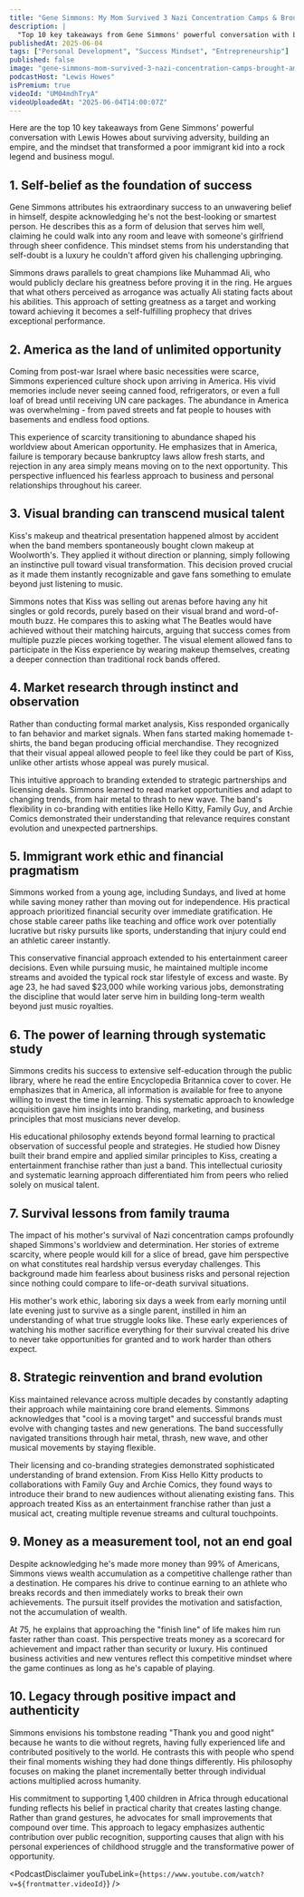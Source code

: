 ```yaml
---
title: "Gene Simmons: My Mom Survived 3 Nazi Concentration Camps & Brought Me to America with Nothing!"
description: |
  "Top 10 key takeaways from Gene Simmons' powerful conversation with Lewis Howes about surviving adversity, building an empire, and the mindset that transformed a poor immigrant kid into a rock legend and business mogul."
publishedAt: 2025-06-04
tags: ["Personal Development", "Success Mindset", "Entrepreneurship"]
published: false
image: "gene-simmons-mom-survived-3-nazi-concentration-camps-brought-america-with-nothing.jpg"
podcastHost: "Lewis Howes"
isPremium: true
videoId: "UM04mdhTryA"
videoUploadedAt: "2025-06-04T14:00:07Z"
---
```



<PodcastSummaryPageLayout frontmatter={frontmatter}>
Here are the top 10 key takeaways from Gene Simmons' powerful conversation with Lewis Howes about surviving adversity, building an empire, and the mindset that transformed a poor immigrant kid into a rock legend and business mogul.

## 1. Self-belief as the foundation of success

Gene Simmons attributes his extraordinary success to an unwavering belief in himself, despite acknowledging he's not the best-looking or smartest person. He describes this as a form of delusion that serves him well, claiming he could walk into any room and leave with someone's girlfriend through sheer confidence. This mindset stems from his understanding that self-doubt is a luxury he couldn't afford given his challenging upbringing.

Simmons draws parallels to great champions like Muhammad Ali, who would publicly declare his greatness before proving it in the ring. He argues that what others perceived as arrogance was actually Ali stating facts about his abilities. This approach of setting greatness as a target and working toward achieving it becomes a self-fulfilling prophecy that drives exceptional performance.

## 2. America as the land of unlimited opportunity

Coming from post-war Israel where basic necessities were scarce, Simmons experienced culture shock upon arriving in America. His vivid memories include never seeing canned food, refrigerators, or even a full loaf of bread until receiving UN care packages. The abundance in America was overwhelming - from paved streets and fat people to houses with basements and endless food options.

This experience of scarcity transitioning to abundance shaped his worldview about American opportunity. He emphasizes that in America, failure is temporary because bankruptcy laws allow fresh starts, and rejection in any area simply means moving on to the next opportunity. This perspective influenced his fearless approach to business and personal relationships throughout his career.

## 3. Visual branding can transcend musical talent

Kiss's makeup and theatrical presentation happened almost by accident when the band members spontaneously bought clown makeup at Woolworth's. They applied it without direction or planning, simply following an instinctive pull toward visual transformation. This decision proved crucial as it made them instantly recognizable and gave fans something to emulate beyond just listening to music.

Simmons notes that Kiss was selling out arenas before having any hit singles or gold records, purely based on their visual brand and word-of-mouth buzz. He compares this to asking what The Beatles would have achieved without their matching haircuts, arguing that success comes from multiple puzzle pieces working together. The visual element allowed fans to participate in the Kiss experience by wearing makeup themselves, creating a deeper connection than traditional rock bands offered.

## 4. Market research through instinct and observation

Rather than conducting formal market analysis, Kiss responded organically to fan behavior and market signals. When fans started making homemade t-shirts, the band began producing official merchandise. They recognized that their visual appeal allowed people to feel like they could be part of Kiss, unlike other artists whose appeal was purely musical.

This intuitive approach to branding extended to strategic partnerships and licensing deals. Simmons learned to read market opportunities and adapt to changing trends, from hair metal to thrash to new wave. The band's flexibility in co-branding with entities like Hello Kitty, Family Guy, and Archie Comics demonstrated their understanding that relevance requires constant evolution and unexpected partnerships.

## 5. Immigrant work ethic and financial pragmatism

Simmons worked from a young age, including Sundays, and lived at home while saving money rather than moving out for independence. His practical approach prioritized financial security over immediate gratification. He chose stable career paths like teaching and office work over potentially lucrative but risky pursuits like sports, understanding that injury could end an athletic career instantly.

This conservative financial approach extended to his entertainment career decisions. Even while pursuing music, he maintained multiple income streams and avoided the typical rock star lifestyle of excess and waste. By age 23, he had saved $23,000 while working various jobs, demonstrating the discipline that would later serve him in building long-term wealth beyond just music royalties.

## 6. The power of learning through systematic study

Simmons credits his success to extensive self-education through the public library, where he read the entire Encyclopedia Britannica cover to cover. He emphasizes that in America, all information is available for free to anyone willing to invest the time in learning. This systematic approach to knowledge acquisition gave him insights into branding, marketing, and business principles that most musicians never develop.

His educational philosophy extends beyond formal learning to practical observation of successful people and strategies. He studied how Disney built their brand empire and applied similar principles to Kiss, creating a entertainment franchise rather than just a band. This intellectual curiosity and systematic learning approach differentiated him from peers who relied solely on musical talent.

## 7. Survival lessons from family trauma

The impact of his mother's survival of Nazi concentration camps profoundly shaped Simmons's worldview and determination. Her stories of extreme scarcity, where people would kill for a slice of bread, gave him perspective on what constitutes real hardship versus everyday challenges. This background made him fearless about business risks and personal rejection since nothing could compare to life-or-death survival situations.

His mother's work ethic, laboring six days a week from early morning until late evening just to survive as a single parent, instilled in him an understanding of what true struggle looks like. These early experiences of watching his mother sacrifice everything for their survival created his drive to never take opportunities for granted and to work harder than others expect.

## 8. Strategic reinvention and brand evolution

Kiss maintained relevance across multiple decades by constantly adapting their approach while maintaining core brand elements. Simmons acknowledges that "cool is a moving target" and successful brands must evolve with changing tastes and new generations. The band successfully navigated transitions through hair metal, thrash, new wave, and other musical movements by staying flexible.

Their licensing and co-branding strategies demonstrated sophisticated understanding of brand extension. From Kiss Hello Kitty products to collaborations with Family Guy and Archie Comics, they found ways to introduce their brand to new audiences without alienating existing fans. This approach treated Kiss as an entertainment franchise rather than just a musical act, creating multiple revenue streams and cultural touchpoints.

## 9. Money as a measurement tool, not an end goal

Despite acknowledging he's made more money than 99% of Americans, Simmons views wealth accumulation as a competitive challenge rather than a destination. He compares his drive to continue earning to an athlete who breaks records and then immediately works to break their own achievements. The pursuit itself provides the motivation and satisfaction, not the accumulation of wealth.

At 75, he explains that approaching the "finish line" of life makes him run faster rather than coast. This perspective treats money as a scorecard for achievement and impact rather than security or luxury. His continued business activities and new ventures reflect this competitive mindset where the game continues as long as he's capable of playing.

## 10. Legacy through positive impact and authenticity

Simmons envisions his tombstone reading "Thank you and good night" because he wants to die without regrets, having fully experienced life and contributed positively to the world. He contrasts this with people who spend their final moments wishing they had done things differently. His philosophy focuses on making the planet incrementally better through individual actions multiplied across humanity.

His commitment to supporting 1,400 children in Africa through educational funding reflects his belief in practical charity that creates lasting change. Rather than grand gestures, he advocates for small improvements that compound over time. This approach to legacy emphasizes authentic contribution over public recognition, supporting causes that align with his personal experiences of childhood struggle and the transformative power of opportunity.

<PodcastDisclaimer
  youTubeLink={`https://www.youtube.com/watch?v=${frontmatter.videoId}`}
/>

</PodcastSummaryPageLayout>
